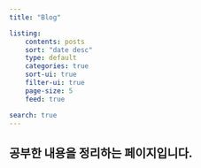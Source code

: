 ```yaml
---
title: "Blog"

listing:
    contents: posts
    sort: "date desc"
    type: default
    categories: true
    sort-ui: true
    filter-ui: true
    page-size: 5
    feed: true

search: true
---
```



공부한 내용을 정리하는 페이지입니다.
---